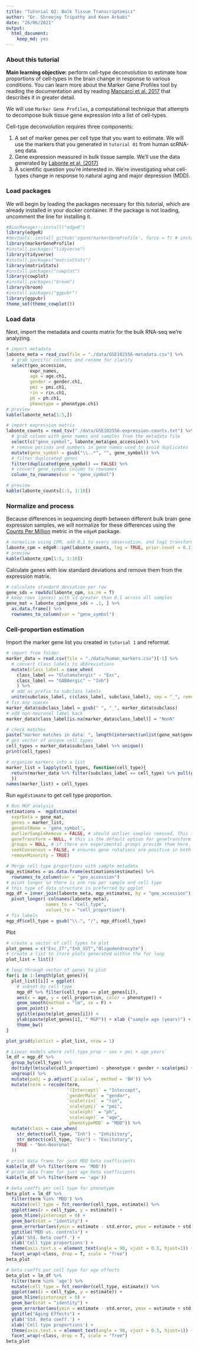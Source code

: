 ```yaml
---
title: "Tutorial 02: Bulk Tissue Transcriptomics"
author: "Dr. Shreejoy Tripathy and Keon Arbabi"
date: "26/06/2021"
output: 
  html_document: 
    keep_md: yes
---
```


### **About this tutorial**

**Main learning objective:** perform cell-type deconvolution to estimate how proportions of cell-types in the brain change in response to various conditions. You can learn more about the Marker Gene Profiles tool by reading the documentation and by reading [Mancarci et al. 2017](https://doi.org/10.1523/ENEURO.0212-17.2017 ) that describes it in greater detail.

We will use `Marker Gene Profiles`, a computational technique that attempts to decompose bulk tissue gene expression into a list of cell-types. 

Cell-type deconvolution requires three components:

1. A set of marker genes per cell type that you want to estimate. We will use the markers that you generated in `tutorial 01` from human scRNA-seq data. 
2. Gene expression measured in bulk tissue sample. We'll use the data generated by [Labonte et al. (2017)](https://doi.org/10.1038/nm.4386)
3. A scientific question you're interested in. We're investigating what cell-types change in response to natural aging and major depression (MDD).


### **Load packages**

We will begin by loading the packages necessary for this tutorial, which are already installed in your docker container. If the package is not loading, uncomment the line for installing it. 

```r

#BiocManager::install("edgeR")
library(edgeR)
#devtools::install_github('oganm/markerGeneProfile', force = T) # install marker gene profile tool from github
library(markerGeneProfile)
#install.packages("tidyverse")
library(tidyverse)
#install.packages("matrixStats")
library(matrixStats)
#install.packages("cowplot")
library(cowplot)
#install.packages("broom")
library(broom)
#install.packages("ggpubr")
library(ggpubr)
theme_set(theme_cowplot())

```

### **Load data**

Next, import the metadata and counts matrix for the bulk RNA-seq we're analyzing. 

```r

# import metadata
labonte_meta = read_csv(file = "./data/GSE102556-metadata.csv") %>%
  # grab specific columns and rename for clarity
  select(geo_accession, 
         expr_names, 
         age = age.ch1, 
         gender = gender.ch1, 
         pmi = pmi.ch1, 
         rin = rin.ch1, 
         ph = ph.ch1, 
         phenotype = phenotype.ch1)
# preview 
kable(labonte_meta[1:5,])

# import expression matrix 
labonte_counts = read_tsv("./data/GSE102556-expression-counts.txt") %>%
  # grab column with gene names and samples from the metadata file 
  select(c("gene_symbol", labonte_meta$geo_accession)) %>%
  # remove periods and numbers in gene names used to avoid duplicates 
  mutate(gene_symbol = gsub("\\..*", "", gene_symbol)) %>%
  # filter duplicated genes 
  filter(duplicated(gene_symbol) == FALSE) %>%
  # convert gene_symbol column to rownames 
  column_to_rownames(var = "gene_symbol")

# preview 
kable(labonte_counts[1:5, 1:10])

```

### **Normalize and process**

Because differences in sequencing depth between different bulk brain gene expression samples, we will normalize for these differences using the [Counts Per Million](https://rdrr.io/bioc/edgeR/man/cpm.html) metric in the `edgeR` package. 

```r

# normalize using CPM, add 0.1 to every observation, and log2 transform 
labonte_cpm = edgeR::cpm(labonte_counts, log = TRUE, prior.count = 0.1)
# preview
kable(labonte_cpm[1:5, 1:10])

```

Calculate genes with low standard deviations and remove them from the expression matrix.

```r

# calculate standard deviation per row
gene_sds = rowSds(labonte_cpm, na.rm = T) 
# keep rows (genes) with sd greater than 0.1 across all samples 
gene_mat = labonte_cpm[gene_sds > .1, ] %>%
  as.data.frame() %>%
  rownames_to_column(var = "gene_symbol")

```

### **Cell-proportion estimation**

Import the marker gene list you created in `tutorial 1` and reformat.

```r

# import from folder 
marker_data = read.csv(file = "./data/human_markers.csv")[-1] %>%
  # convert class labels to abbreviations
  mutate(class_label = case_when(
    class_label == "Glutamatergic" ~ "Exc",
    class_label == "GABAergic" ~ "Inh")
    ) %>%  
  # add as prefix to subclass labels 
  unite(subclass_label, c(class_label, subclass_label), sep = "_", remove = F, na.rm = T)
# fix any spaces
marker_data$subclass_label = gsub(" ", "_", marker_data$subclass)
# add non-neuronal label back 
marker_data$class_label[is.na(marker_data$class_label)] = "NonN"

# check matches 
paste("marker matches in data: ", length(intersect(unlist(gene_mat$gene), unlist(marker_data$gene))), "/", nrow(marker_data))
# get vector of unique cell types 
cell_types = marker_data$subclass_label %>% unique()
print(cell_types)

# organize markers into a list 
marker_list = lapply(cell_types, function(cell_type){
  return(marker_data %>% filter(subclass_label == cell_type) %>% pull(gene) %>% unlist())
  })
names(marker_list) = cell_types

```

Run `mgpEstimate` to get cell type proportion. 

```r

# Run MGP analysis
estimations =  mgpEstimate(
  exprData = gene_mat,
  genes = marker_list,
  geneColName = 'gene_symbol',
  outlierSampleRemove = FALSE, # should outlier samples removed. This is done using boxplot stats
  geneTransform = NULL, # this is the default option for geneTransform
  groups = NULL, # if there are experimental groups provide them here. if not desired set to NULL
  seekConsensus = FALSE, # ensures gene rotations are positive in both of the groups
  removeMinority = TRUE)

# Merge cell type proportions with sample metadata
mgp_estimates = as.data.frame(estimations$estimates) %>%
  rownames_to_column(var = "geo_accession")
# pivot longer so there is one row per sample and cell type
# this type of data structure is preferred by ggplot
mgp_df = inner_join(labonte_meta, mgp_estimates, by = "geo_accession") %>%
  pivot_longer(-colnames(labonte_meta),
               names_to = "cell_type",
               values_to = "cell_proportion")
# fix labels 
mgp_df$cell_type = gsub("\\.", "/", mgp_df$cell_type)


```

Plot

```r

# create a vector of cell types to plot 
plot_genes = c("Exc_IT","Inh_SST","Oligodendrocyte")
# create a list to store plots generated within the for loop
plot_list = list()

# loop through vector of genes to plot
for(i in 1:length(plot_genes)){
  plot_list[[i]] = ggplot(
    # subset by cell type 
    mgp_df %>% filter(cell_type == plot_genes[i]),
    aes(x = age, y = cell_proportion, color = phenotype)) +
    geom_smooth(method = "lm", se = F) + 
    geom_point() +
    ggtitle(paste(plot_genes[i])) +
    ylab(paste(plot_genes[i], " MGP")) + xlab ("sample age (years)") +
    theme_bw() 
}

plot_grid(plotlist = plot_list, nrow = 1)

```


```r

# Linear models where cell_type_prop ~ sex + pmi + age_years`
lm_df = mgp_df %>%
  group_by(cell_type) %>%
  do(tidy(lm(scale(cell_proportion) ~ phenotype + gender + scale(pmi) + scale(ph) + scale(rin) + scale(age),  data = .))) %>%
  ungroup() %>%
  mutate(padj = p.adjust(`p.value`, method = 'BH')) %>%
  mutate(term = recode(term, 
                       `(Intercept)` = "Intercept", 
                       `genderMale` = "gender",
                       `scale(rin)` = "rin",
                       `scale(pmi)` = "pmi",
                       `scale(ph)` = "ph",
                       `scale(age)` = "age",
                       `phenotypeMDD` = "MDD")) %>%
  mutate(class = case_when(
    str_detect(cell_type, "Inh") ~ "Inhibitory",
    str_detect(cell_type, "Exc") ~ "Excitatory",
    TRUE ~ "Non-Neuronal"
  ))

# print data frame for just MDD beta coefficients
kable(lm_df %>% filter(term == 'MDD'))
# print data frame for just age beta coefficients
kable(lm_df %>% filter(term == 'age'))

# beta coeffs per cell type for phenotype 
beta_plot = lm_df %>% 
  filter(term %in% 'MDD') %>% 
  mutate(cell_type = fct_reorder(cell_type, estimate)) %>% 
  ggplot(aes(x = cell_type, y = estimate)) + 
  geom_hline(yintercept = 0) + 
  geom_bar(stat = "identity") + 
  geom_errorbar(aes(ymin = estimate - std.error, ymax = estimate + std.error)) + 
  ggtitle("MDD vs. controls") +
  ylab('Std. Beta coeff.') + 
  xlab('Cell type proportions') + 
  theme(axis.text.x = element_text(angle = 90, vjust = 0.5, hjust=1)) +
  facet_wrap(~class, drop = T, scale = "free")
beta_plot

# beta coeffs per cell type for age effects
beta_plot = lm_df %>% 
  filter(term %in% 'age') %>% 
  mutate(cell_type = fct_reorder(cell_type, estimate)) %>% 
  ggplot(aes(x = cell_type, y = estimate)) + 
  geom_hline(yintercept = 0) + 
  geom_bar(stat = "identity") + 
  geom_errorbar(aes(ymin = estimate - std.error, ymax = estimate + std.error)) + 
  ggtitle("Aging Effects") +
  ylab('Std. Beta coeff.') + 
  xlab('Cell type proportions') + 
  theme(axis.text.x = element_text(angle = 90, vjust = 0.5, hjust=1)) +
  facet_wrap(~class, drop = T, scale = "free")
beta_plot


```























